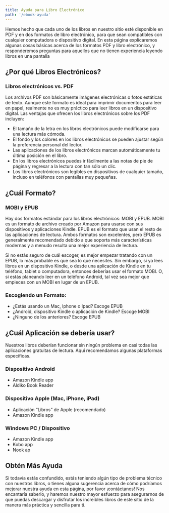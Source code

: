 ```yaml
---
title: Ayuda para Libro Electrónico
path: '/ebook-ayuda'
---
```


<Lead>
  Hemos hecho que cada uno de los libros en nuestro sitio esté disponible en PDF y en dos
  formatos de libro electrónico, para que sean compatibles con cualquier computadora o
  dispositivo digital. En esta página explicaremos algunas cosas básicas acerca de los
  formatos PDF y libro electrónico, y responderemos preguntas para aquellos que no tienen
  experiencia leyendo libros en una pantalla
</Lead>

## ¿Por qué Libros Electrónicos?

### Libros electrónicos vs. PDF

Los archivos PDF son básicamente imágenes electrónicas o fotos estáticas de texto. Aunque
este formato es ideal para imprimir documentos para leer en papel, realmente no es muy
práctico para leer libros en un dispositivo digital. Las ventajas que ofrecen los libros
electrónicos sobre los PDF incluyen:

- El tamaño de la letra en los libros electrónicos puede modificarse para una lectura más
  cómoda.
- El fondo y los colores en los libros electrónicos se pueden ajustar según la preferencia
  personal del lector.
- Las aplicaciones de los libros electrónicos marcan automáticamente tu última posición en
  el libro.
- En los libros electrónicos puedes ir fácilmente a las notas de pie de página y regresar
  a la lectura con tan sólo un clic.
- Los libros electrónicos son legibles en dispositivos de cualquier tamaño, incluso en
  teléfonos con pantallas muy pequeñas.

## ¿Cuál Formato?

### MOBI y EPUB

Hay dos formatos estándar para los libros electrónicos: MOBI y EPUB. MOBI es un formato de
archivo creado por Amazon para usarse con sus dispositivos y aplicaciones Kindle. EPUB es
el formato que usan el resto de las aplicaciones de lectura. Ambos formatos son
excelentes, pero EPUB es generalmente recomendado debido a que soporta más características
modernas y a menudo resulta una mejor experiencia de lectura.

Si no estás seguro de cuál escoger, es mejor empezar tratando con un EPUB, lo más probable
es que sea lo que necesites. Sin embargo, si ya lees libros en un dispositivo Kindle, o
desde una aplicación de Kindle en tu teléfono, tablet o computadora, entonces deberías
usar el formato MOBI. O, si estás planeando leer en un teléfono Android, tal vez sea mejor
que empieces con un MOBI en lugar de un EPUB.

### Escogiendo un Formato:

- ¿Estás usando un Mac, Iphone o Ipad? Escoge EPUB
- ¿Android, dispositivo Kindle o aplicación de Kindle? Escoge MOBI
- ¿Ninguno de los anteriores? Escoge EPUB

## ¿Cuál Aplicación se debería usar?

Nuestros libros deberían funcionar sin ningún problema en casi todas las aplicaciones
gratuitas de lectura. Aquí recomendamos algunas plataformas específicas.

### Dispositivo Android

- Amazon Kindle app
- Aldiko Book Reader

### Dispositivo Apple (Mac, iPhone, iPad)

- Aplicación “Libros” de Apple (recomendado)
- Amazon Kindle app

### Windows PC / Dispositivo

- Amazon Kindle app
- Kobo app
- Nook ap

## Obtén Más Ayuda

Si todavía estás confundido, estás teniendo algún tipo de problema técnico con nuestros
libros, o tienes alguna sugerencia acerca de cómo podríamos mejorar nuestra ayuda en esta
página, por favor ¡contáctanos! Nos encantaría saberlo, y haremos nuestro mayor esfuerzo
para asegurarnos de que puedas descargar y disfrutar los increíbles libros de este sitio
de la manera más práctica y sencilla para ti.
